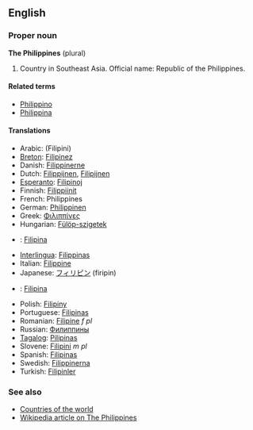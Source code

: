 ==English==
===Proper noun===
'''The Philippines''' (plural)

# Country in Southeast Asia. Official name: Republic of the Philippines.

====Related terms====
*[[Philippino]]
*[[Philippina]]

====Translations====
*Arabic: (Filipini)
*[[Breton]]: [[Filipinez]]
*Danish: [[Filippinerne]]
*Dutch: [[Filippijnen]], [[Filipijnen]]
*[[Esperanto]]: [[Filipinoj]]
*Finnish: [[Filippiinit]]
*French: Philippines
*German: [[Philippinen]]
*Greek: [[Φιλιππίνες]]
*Hungarian: [[Fülöp-szigetek]]
*{{id}}: [[Filipina]]
*[[Interlingua]]: [[Filippinas]]
*Italian: [[Filippine]]
*Japanese: [[フィリピン]] (firipin)
*{{ms}}: [[Filipina]]
*Polish: [[Filipiny]]
*Portuguese: [[Filipinas]]
*Romanian: [[Filipine]] ''f pl''
*Russian: [[Филиппины]]
*[[Tagalog]]: [[Pilipinas]]
*Slovene: [[Filipini]] ''m pl''
*Spanish: [[Filipinas]]
*Swedish: [[Filippinerna]]
*Turkish: [[Filipinler]]

===See also===
*[[Countries of the world]]
*[[w:en:Philippines|Wikipedia article on The Philippines]]